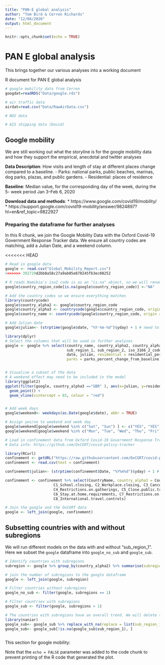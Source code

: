 ```yaml
---
title: "PAN-E global analysis"
author: "Tom Bird & Cerren Richards"
date: "12/08/2020"
output: html_document
---
```


```r
knitr::opts_chunk$set(echo = TRUE)
```

# PAN E global analysis
This brings together our various analyses into a working document

R document for PAN E global analysis

```r
# google mobility data from Cerren
googdat=readRDS("Data/google.rds")

# air traffic data
airdat=read.csv("Data/RawAirData.csv")

# NO2 data

# AIS shipping data (David)
```

## Google mobility
We are still working out what the storyline is for the google mobility data and how they support the empirical, anecdotal and twitter analyses 

**Data Description**: How visits and length of stay at different places change compared to a baseline.
    - Parks: national parks, public beaches, marinas, dog parks, plazas, and public gardens.
    - Residential: places of residence
    
**Baseline**: Median value, for the corresponding day of the week, during the 5- week period Jan 3–Feb 6, 2020

**Download data and methods**:
* https://www.google.com/covid19/mobility/
* https://support.google.com/covid19-mobility/answer/9824897?hl=en&ref_topic=9822927


### Preparing the dataframe for further analyses
In this R chunk, we join the Google Mobility Data with the Oxford Covid-19 Government Response Tracker data. We ensure all country codes are matching, add a Julian Date, and a weekend column.

<<<<<<< HEAD
```r
# Read in google data
google <- read.csv("Global_Mobility_Report.csv")
>>>>>>> 392729d2bb8a58c27a9ab05e870245fb3ec08252

# R reads Namibia's iso2 code is as an "is.na" object, so we will rename it to NA
google$country_region_code[is.na(google$country_region_code)] <-"NA"

# Add the country codes so we ensure everything matches 
library(countrycode)
google$country_alpha2 <- google$country_region_code
google$country_alpha3 <- countrycode(google$country_region_code, origin = 'iso2c', destination = 'iso3c')
google$country_name <- countrycode(google$country_region_code, origin = 'iso2c', destination = 'country.name')

# Add Julian date
google$julian<- (strptime(google$date, "%Y-%m-%d")$yday) + 1 # need to add 1 day because 2020 is a leap year

library(dplyr)
# Select the columns that will be used in further analyses
google <- google %>% select(country_name, country_alpha2, country_alpha3,
                            sub_region_1, sub_region_2, iso_3166_2_code,
                            date, julian, residential = residential_percent_change_from_baseline, 
                            parks = parks_percent_change_from_baseline)


# Visualise a subset of the data
# A weekend effect may need to be included in the model
library(ggplot2)
ggplot(filter(google, country_alpha3 =="GBR" ), aes(x=julian, y=residential)) + 
  geom_point() + 
  geom_vline(xintercept = 83, colour = "red")


# Add week days 
google$weekend<- weekdays(as.Date(google$date), abbr = TRUE)

# Assign yes/no to weekend and week day
google$weekend[google$weekend %in% c("Sat", "Sun") ] <- c("YES", "YES")
google$weekend[google$weekend %in% c("Mon", "Tue", "Wed", "Thu", "Fri") ] <- c("NO", "NO", "NO", "NO", "NO")

# Load in confinement data from Oxford Covid-19 Government Response Tracker (OxCGRT)
# Data info: https://github.com/OxCGRT/covid-policy-tracker

library(RCurl)
confinement <- getURL("https://raw.githubusercontent.com/OxCGRT/covid-policy-tracker/master/data/OxCGRT_latest_withnotes.csv")
confinement <- read.csv(text = confinement)

confinement$julian<- (strptime(confinement$Date, "%Y%m%d")$yday) + 1 # need to add 1 day because 2020 is a leap year

confinement <- confinement %>% select(CountryName, country_alpha3 = CountryCode, Date, julian, StringencyIndex, 
                      C1_School.closing, C2_Workplace.closing, C3_Cancel.public.events,
                      C4_Restrictions.on.gatherings, C5_Close.public.transport,
                      C6_Stay.at.home.requirements, C7_Restrictions.on.internal.movement, 
                      C8_International.travel.controls)

# Join the google and the OxCGRT data
google <- left_join(google, confinement)
```


## Subsetting countries with and without subregions

We will run different models on the data with and without "sub_region_1".
Here we subset the `google` dataframe into `google_no_sub` and `google_sub`.

```r

# Identify countries with subregions
subregion <- google %>% group_by(country_alpha2) %>% summarise(subregions = n_distinct(sub_region_1))

# join the number of subregions to the google dataframe
google <- left_join(google, subregion)

# Filter countries without subregions
google_no_sub <- filter(google, subregions == 1)

# Filter countries with subregions
google_sub <- filter(google, subregions > 1)

# The countries with subregions have an overall trend. We will delete this here. 
library(naniar)
google_sub<- google_sub %>% replace_with_na(replace = list(sub_region_1 = ""))
google_sub<- google_sub[!is.na(google_sub$sub_region_1), ]

```



```r

```


This section for google mobility:



Note that the `echo = FALSE` parameter was added to the code chunk to prevent printing of the R code that generated the plot.
